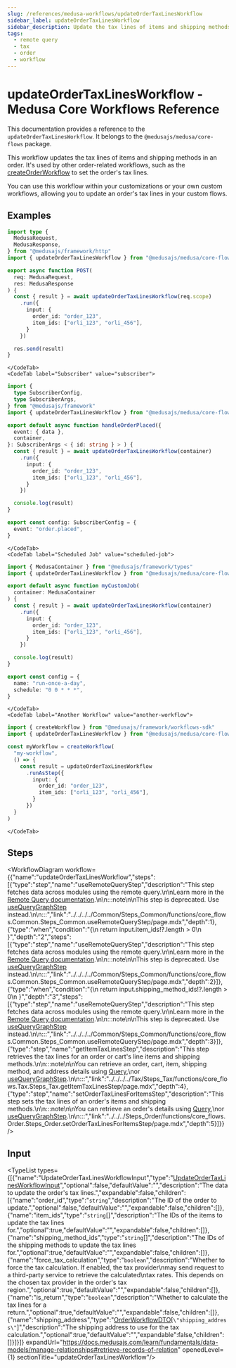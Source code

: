 ```yaml
---
slug: /references/medusa-workflows/updateOrderTaxLinesWorkflow
sidebar_label: updateOrderTaxLinesWorkflow
sidebar_description: Update the tax lines of items and shipping methods in an order.
tags:
  - remote query
  - tax
  - order
  - workflow
---
```



# updateOrderTaxLinesWorkflow - Medusa Core Workflows Reference

This documentation provides a reference to the `updateOrderTaxLinesWorkflow`. It belongs to the `@medusajs/medusa/core-flows` package.

This workflow updates the tax lines of items and shipping methods in an order. It's used by
other order-related workflows, such as the [createOrderWorkflow](../core_flows.Order.Workflows_Order.createOrderWorkflow/page.mdx) to set the order's
tax lines.

You can use this workflow within your customizations or your own custom workflows, allowing you to update an
order's tax lines in your custom flows.

<SourceCodeLink link="https://github.com/medusajs/medusa/blob/876a14eb98aed54360312b9b215599aa46faccd8/packages/core/core-flows/src/order/workflows/update-tax-lines.ts#L178" />

## Examples

<CodeTabs group="workflow-exection">
    <CodeTab label="API Route" value="api-route">
    
```ts title="src/api/workflow/route.ts"
import type {
  MedusaRequest,
  MedusaResponse,
} from "@medusajs/framework/http"
import { updateOrderTaxLinesWorkflow } from "@medusajs/medusa/core-flows"

export async function POST(
  req: MedusaRequest,
  res: MedusaResponse
) {
  const { result } = await updateOrderTaxLinesWorkflow(req.scope)
    .run({
      input: {
        order_id: "order_123",
        item_ids: ["orli_123", "orli_456"],
      }
    })

  res.send(result)
}
```

    </CodeTab>
    <CodeTab label="Subscriber" value="subscriber">
    
```ts title="src/subscribers/order-placed.ts"
import {
  type SubscriberConfig,
  type SubscriberArgs,
} from "@medusajs/framework"
import { updateOrderTaxLinesWorkflow } from "@medusajs/medusa/core-flows"

export default async function handleOrderPlaced({
  event: { data },
  container,
}: SubscriberArgs < { id: string } > ) {
  const { result } = await updateOrderTaxLinesWorkflow(container)
    .run({
      input: {
        order_id: "order_123",
        item_ids: ["orli_123", "orli_456"],
      }
    })

  console.log(result)
}

export const config: SubscriberConfig = {
  event: "order.placed",
}
```

    </CodeTab>
    <CodeTab label="Scheduled Job" value="scheduled-job">
    
```ts title="src/jobs/message-daily.ts"
import { MedusaContainer } from "@medusajs/framework/types"
import { updateOrderTaxLinesWorkflow } from "@medusajs/medusa/core-flows"

export default async function myCustomJob(
  container: MedusaContainer
) {
  const { result } = await updateOrderTaxLinesWorkflow(container)
    .run({
      input: {
        order_id: "order_123",
        item_ids: ["orli_123", "orli_456"],
      }
    })

  console.log(result)
}

export const config = {
  name: "run-once-a-day",
  schedule: "0 0 * * *",
}
```

    </CodeTab>
    <CodeTab label="Another Workflow" value="another-workflow">
    
```ts title="src/workflows/my-workflow.ts"
import { createWorkflow } from "@medusajs/framework/workflows-sdk"
import { updateOrderTaxLinesWorkflow } from "@medusajs/medusa/core-flows"

const myWorkflow = createWorkflow(
  "my-workflow",
  () => {
    const result = updateOrderTaxLinesWorkflow
      .runAsStep({
        input: {
          order_id: "order_123",
          item_ids: ["orli_123", "orli_456"],
        }
      })
  }
)
```

    </CodeTab>
  </CodeTabs>

## Steps

<WorkflowDiagram workflow={{"name":"updateOrderTaxLinesWorkflow","steps":[{"type":"step","name":"useRemoteQueryStep","description":"This step fetches data across modules using the remote query.\n\nLearn more in the [Remote Query documentation](https://docs.medusajs.com/learn/fundamentals/module-links/query).\n\n:::note\n\nThis step is deprecated. Use [useQueryGraphStep](../../../../Common/Steps_Common/functions/core_flows.Common.Steps_Common.useQueryGraphStep/page.mdx) instead.\n\n:::","link":"../../../../Common/Steps_Common/functions/core_flows.Common.Steps_Common.useRemoteQueryStep/page.mdx","depth":1},{"type":"when","condition":"{\n      return input.item_ids!?.length > 0\n    }","depth":"2","steps":[{"type":"step","name":"useRemoteQueryStep","description":"This step fetches data across modules using the remote query.\n\nLearn more in the [Remote Query documentation](https://docs.medusajs.com/learn/fundamentals/module-links/query).\n\n:::note\n\nThis step is deprecated. Use [useQueryGraphStep](../../../../Common/Steps_Common/functions/core_flows.Common.Steps_Common.useQueryGraphStep/page.mdx) instead.\n\n:::","link":"../../../../Common/Steps_Common/functions/core_flows.Common.Steps_Common.useRemoteQueryStep/page.mdx","depth":2}]},{"type":"when","condition":"{\n      return input.shipping_method_ids!?.length > 0\n    }","depth":"3","steps":[{"type":"step","name":"useRemoteQueryStep","description":"This step fetches data across modules using the remote query.\n\nLearn more in the [Remote Query documentation](https://docs.medusajs.com/learn/fundamentals/module-links/query).\n\n:::note\n\nThis step is deprecated. Use [useQueryGraphStep](../../../../Common/Steps_Common/functions/core_flows.Common.Steps_Common.useQueryGraphStep/page.mdx) instead.\n\n:::","link":"../../../../Common/Steps_Common/functions/core_flows.Common.Steps_Common.useRemoteQueryStep/page.mdx","depth":3}]},{"type":"step","name":"getItemTaxLinesStep","description":"This step retrieves the tax lines for an order or cart's line items and shipping methods.\n\n:::note\n\nYou can retrieve an order, cart, item, shipping method, and address details using [Query](https://docs.medusajs.com/learn/fundamentals/module-links/query),\nor [useQueryGraphStep](https://docs.medusajs.com/resources/references/medusa-workflows/steps/useQueryGraphStep).\n\n:::","link":"../../../../Tax/Steps_Tax/functions/core_flows.Tax.Steps_Tax.getItemTaxLinesStep/page.mdx","depth":4},{"type":"step","name":"setOrderTaxLinesForItemsStep","description":"This step sets the tax lines of an order's items and shipping methods.\n\n:::note\n\nYou can retrieve an order's details using [Query](https://docs.medusajs.com/learn/fundamentals/module-links/query),\nor [useQueryGraphStep](https://docs.medusajs.com/resources/references/medusa-workflows/steps/useQueryGraphStep).\n\n:::","link":"../../../Steps_Order/functions/core_flows.Order.Steps_Order.setOrderTaxLinesForItemsStep/page.mdx","depth":5}]}} />

## Input

<TypeList types={[{"name":"UpdateOrderTaxLinesWorkflowInput","type":"[UpdateOrderTaxLinesWorkflowInput](../../../../types/core_flows.UpdateOrderTaxLinesWorkflowInput/page.mdx)","optional":false,"defaultValue":"","description":"The data to update the order's tax lines.","expandable":false,"children":[{"name":"order_id","type":"`string`","description":"The ID of the order to update.","optional":false,"defaultValue":"","expandable":false,"children":[]},{"name":"item_ids","type":"`string`[]","description":"The IDs of the items to update the tax lines for.","optional":true,"defaultValue":"","expandable":false,"children":[]},{"name":"shipping_method_ids","type":"`string`[]","description":"The IDs of the shipping methods to update the tax lines for.","optional":true,"defaultValue":"","expandable":false,"children":[]},{"name":"force_tax_calculation","type":"`boolean`","description":"Whether to force the tax calculation. If enabled, the tax provider\nmay send request to a third-party service to retrieve the calculated\ntax rates. This depends on the chosen tax provider in the order's tax region.","optional":true,"defaultValue":"","expandable":false,"children":[]},{"name":"is_return","type":"`boolean`","description":"Whether to calculate the tax lines for a return.","optional":true,"defaultValue":"","expandable":false,"children":[]},{"name":"shipping_address","type":"[OrderWorkflowDTO](../../../../../types/interfaces/types.OrderWorkflowDTO/page.mdx)[`\"shipping_address\"`]","description":"The shipping address to use for the tax calculation.","optional":true,"defaultValue":"","expandable":false,"children":[]}]}]} expandUrl="https://docs.medusajs.com/learn/fundamentals/data-models/manage-relationships#retrieve-records-of-relation" openedLevel={1} sectionTitle="updateOrderTaxLinesWorkflow"/>
